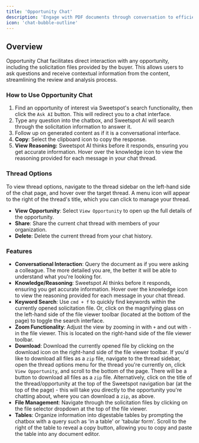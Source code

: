 ```yaml
---
title: 'Opportunity Chat'
description: 'Engage with PDF documents through conversation to efficiently query and understand content.'
icon: 'chat-bubble-outline'
---
```


## Overview
Opportunity Chat facilitates direct interaction with any opportunity, including the solicitation files provided by the buyer. This allows users to ask questions and receive contextual information from the content, streamlining the review and analysis process.

### How to Use Opportunity Chat
1. Find an opportunity of interest via Sweetspot's search functionality, then click the `Ask AI` button. This will redirect you to a chat interface.
2. Type any question into the chatbox, and Sweetspot AI will search through the solicitation information to answer it.
3. Follow up on generated content as if it is a conversational interface.
4. **Copy**: Select the clipboard icon to copy the response.
5. **View Reasoning:** Sweetspot AI thinks before it responds, ensuring you get accurate information. Hover over the knowledge icon to view the reasoning provided for each message in your chat thread.

### Thread Options 
To view thread options, navigate to the thread sidebar on the left-hand side of the chat page, and hover over the target thread. A menu icon will 
appear to the right of the thread's title, which you can click to manage your thread.
- **View Opportunity**: Select `View Opportunity` to open up the full details of the opportunity.
- **Share**: Share the current chat thread with members of your organization.
- **Delete**: Delete the current thread from your chat history.

### Features
- **Conversational Interaction**: Query the document as if you were asking a colleague. The more detailed you are, the better it will be able to understand what you're looking for.
- **Knowledge/Reasoning**: Sweetspot AI thinks before it responds, ensuring you get accurate information. Hover over the knowledge icon to view the reasoning provided for each message in your chat thread.
- **Keyword Search**: Use `cmd + f` to quickly find keywords within the currently opened solicitation file. Or, click on the magnifying glass on the left-hand side of the file viewer toolbar (located at the bottom of the page) to toggle the search interface.
- **Zoom Functionality**: Adjust the view by zooming in with `+` and out with `-` in the file viewer. This is located on the right-hand side of the file viewer toolbar.
- **Download**: Download the currently opened file by clicking on the download icon on the right-hand side of the file viewer toolbar. If you'd like to download all files as a `zip` file, navigate to the thread sidebar, open the thread options menu for the thread you're currently on, click `View Opportunity`, and scroll to the bottom of the page. There will be a button to download all files as a `zip` file. Alternatively, click on the title of the thread/opportunity at the top of the Sweetspot navigation bar (at the top of the page) - this will take you directly to the opportunity you're chatting about, where you can download a `zip`, as above.
- **File Management**: Navigate through the solicitation files by clicking on the file selector dropdown at the top of the file viewer.
- **Tables**: Organize information into digestable tables by prompting the chatbox with a query such as 'in a table' or 'tabular form'. Scroll to the right of the table to reveal a copy button, allowing you to copy and paste the table into any document editor.
